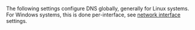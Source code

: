 <!-- Code generated from the comments of the GlobalDnsSettings struct in builder/vsphere/clone/step_customize.go; DO NOT EDIT MANUALLY -->

The following settings configure DNS globally, generally for Linux systems. For Windows systems,
this is done per-interface, see [network interface](#network_interface) settings.

<!-- End of code generated from the comments of the GlobalDnsSettings struct in builder/vsphere/clone/step_customize.go; -->

